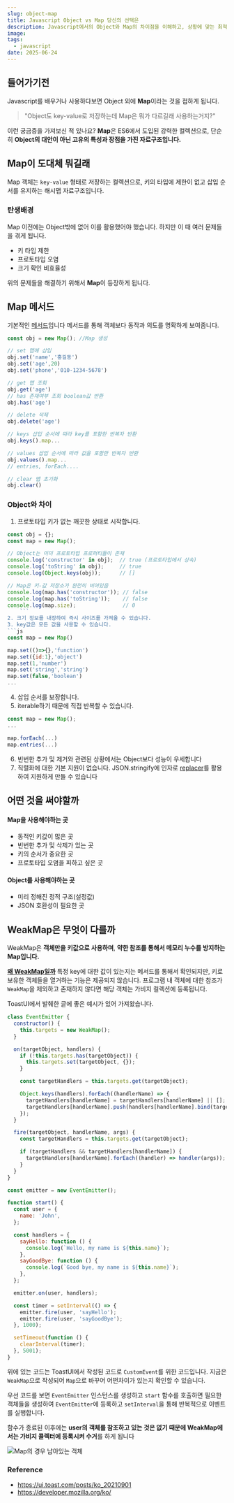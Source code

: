```yaml
---
slug: object-map
title: Javascript Object vs Map 당신의 선택은
description: Javascript에서의 Object와 Map의 차이점을 이해하고, 상황에 맞는 최적의 선택을 할 수 있도록 파악합니다
image:
tags:
  - javascript
date: 2025-06-24
---
```


## 들어가기전

Javascript를 배우거나 사용하다보면 Object 외에 **Map**이라는 것을 접하게 됩니다.

> "Object도 key-value로 저장하는데 Map은 뭐가 다르길래 사용하는거지?"

이런 궁금증을 가져보신 적 있나요?
**Map**은 ES6에서 도입된 강력한 컬렉션으로, 단순히 **Object의 대안이 아닌 고유의 특성과 장점을 가진 자료구조입니다.**

## Map이 도대체 뭐길래

Map 객체는 `key-value` 형태로 저장하는 컬렉션으로, 키의 타입에 제한이 없고 삽입 순서를 유지하는 해시맵 자료구조입니다.

### 탄생배경

Map 이전에는 Object밖에 없어 이를 활용했어야 했습니다. 하지만 이 때 여러 문제들을 겪게 됩니다.

- 키 타입 제한
- 프로토타입 오염
- 크기 확인 비효율성

위의 문제들을 해결하기 위해서 **Map**이 등장하게 됩니다.

## Map 메서드

기본적인 [메서드](https://developer.mozilla.org/ko/docs/Web/JavaScript/Reference/Global_Objects/Map#%EC%9D%B8%EC%8A%A4%ED%84%B4%EC%8A%A4_%EB%A9%94%EC%84%9C%EB%93%9C)입니다
메서드를 통해 객체보다 동작과 의도를 명확하게 보여줍니다.

```js
const obj = new Map(); //Map 생성

// set 맵에 삽입
obj.set('name','홍길동')
obj.set('age',20)
obj.set('phone','010-1234-5678')

// get 맵 조회
obj.get('age')
// has 존재여부 조회 boolean값 반환
obj.has('age')

// delete 삭제
obj.delete('age')

// keys 삽입 순서에 따라 key를 포함한 반복자 반환
obj.keys().map...

// values 삽입 순서에 따라 값을 포함한 반복자 반환
obj.values().map...
// entries, forEach....

// clear 맵 초기화
obj.clear()
```

### Object와 차이

1. 프로토타입 키가 없는 깨끗한 상태로 시작합니다.

````js
const obj = {};
const map = new Map();

// Object는 이미 프로토타입 프로퍼티들이 존재
console.log('constructor' in obj);  // true (프로토타입에서 상속)
console.log('toString' in obj);     // true
console.log(Object.keys(obj));      // []

// Map은 키-값 저장소가 완전히 비어있음
console.log(map.has('constructor')); // false
console.log(map.has('toString'));    // false
console.log(map.size);               // 0
	```
2. 크기 정보를 내장하여 즉시 사이즈를 가져올 수 있습니다.
3. key값은 모든 값을 사용할 수 있습니다.
```js
const map = new Map()

map.set(()=>{},'function')
map.set({id:1},'object')
map.set(1,'number')
map.set('string','string')
map.set(false,'boolean')
...
````

4. 삽입 순서를 보장합니다.
5. iterable하기 때문에 직접 반복할 수 있습니다.

```js
const map = new Map();
...

map.forEach(...)
map.entries(...)
```

6. 빈번한 추가 및 제거와 관련된 상황에서는 Object보다 성능이 우세합니다
7. 직렬화에 대한 기본 지원이 없습니다.
   JSON.stringify에 인자로 [replacer](https://stackoverflow.com/questions/29085197/how-do-you-json-stringify-an-es6-map)를 활용하여 지원하게 만들 수 있습니다

## 어떤 것을 써야할까

#### Map을 사용해야하는 곳

- 동적인 키값이 많은 곳
- 빈번한 추가 및 삭제가 있는 곳
- 키의 순서가 중요한 곳
- 프로토타입 오염을 피하고 싶은 곳

#### Object를 사용해야하는 곳

- 미리 정해진 정적 구조(설정값)
- JSON 호환성이 필요한 곳

## WeakMap은 무엇이 다를까

WeakMap은 **객체만을 키값으로 사용하며**, **약한 참조를 통해서 메모리 누수를 방지하는 Map입니다.**

**[왜 WeakMap일까](https://developer.mozilla.org/ko/docs/Web/JavaScript/Reference/Global_Objects/WeakMap#%EC%99%9C_weakmap%EC%9D%B8%EA%B0%80)**
특정 key에 대한 값이 있는지는 메서드를 통해서 확인되지만, 키로 보유한 객체들을 열거하는 기능은 제공되지 않습니다. 프로그램 내 객체에 대한 참조가 `WeakMap`을 제외하고 존재하지 않다면 해당 객체는 가비지 컬렉션에 등록됩니다.

ToastUI에서 발췌한 글에 좋은 예시가 있어 가져왔습니다.

```jsx
class EventEmitter {
  constructor() {
    this.targets = new WeakMap();
  }

  on(targetObject, handlers) {
    if (!this.targets.has(targetObject)) {
      this.targets.set(targetObject, {});
    }

    const targetHandlers = this.targets.get(targetObject);

    Object.keys(handlers).forEach((handlerName) => {
      targetHandlers[handlerName] = targetHandlers[handlerName] || [];
      targetHandlers[handlerName].push(handlers[handlerName].bind(targetObject));
    });
  }

  fire(targetObject, handlerName, args) {
    const targetHandlers = this.targets.get(targetObject);

    if (targetHandlers && targetHandlers[handlerName]) {
      targetHandlers[handlerName].forEach((handler) => handler(args));
    }
  }
}
```

```jsx
const emitter = new EventEmitter();

function start() {
  const user = {
    name: 'John',
  };

  const handlers = {
    sayHello: function () {
      console.log(`Hello, my name is ${this.name}`);
    },
    sayGoodBye: function () {
      console.log(`Good bye, my name is ${this.name}`);
    },
  };

  emitter.on(user, handlers);

  const timer = setInterval(() => {
    emitter.fire(user, 'sayHello');
    emitter.fire(user, 'sayGoodBye');
  }, 1000);

  setTimeout(function () {
    clearInterval(timer);
  }, 5001);
}
```

위에 있는 코드는 ToastUI에서 작성된 코드로 `CustomEvent`를 위한 코드입니다. 지금은 `WeakMap`으로 작성되어 `Map`으로 바꾸어 어떤차이가 있는지 확인할 수 있습니다.

우선 코드를 보면 `EventEmitter` 인스턴스를 생성하고 `start` 함수를 호출하면
필요한 객체들을 생성하여 `EventEmitter`에 등록하고 `setInterval`을 통해 반복적으로 이벤트를 실행합니다.

함수가 종료된 이후에는 **user의 객체를 참조하고 있는 것은 없기 때문에 WeakMap에서는 가비지 콜렉터에 등록시켜 수거**를 하게 됩니다

![Map의 경우 남아있는 객체](/javascript/object-map/1.png)

### Reference

- https://ui.toast.com/posts/ko_20210901
- https://developer.mozilla.org/ko/
